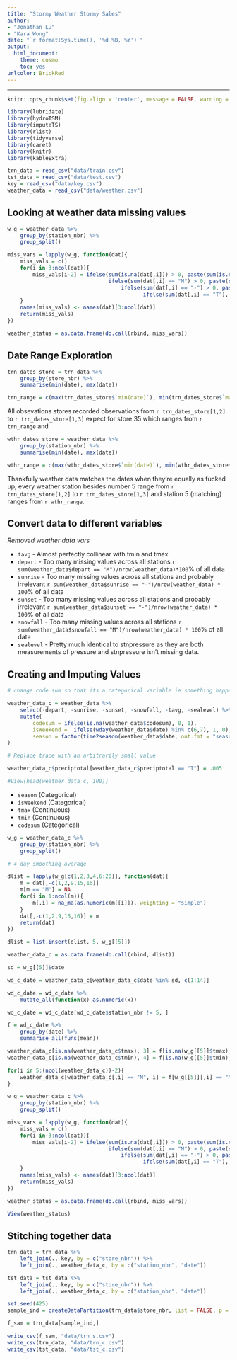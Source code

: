 ```yaml
---
title: "Stormy Weather Stormy Sales"
author: 
- "Jonathan Lu"
- "Kara Wong"
date: "`r format(Sys.time(), '%d %B, %Y')`"
output:
  html_document: 
    theme: cosmo
    toc: yes
urlcolor: BrickRed
---
```


***

```r
knitr::opts_chunk$set(fig.align = 'center', message = FALSE, warning = FALSE)
```

```r
library(lubridate)
library(hydroTSM)
library(imputeTS)
library(rlist)
library(tidyverse)
library(caret)
library(knitr)
library(kableExtra)
```

```r
trn_data = read_csv("data/train.csv")
tst_data = read_csv("data/test.csv")
key = read_csv("data/key.csv")
weather_data = read_csv("data/weather.csv")
```

## Looking at weather data missing values

```r
w_g = weather_data %>%
    group_by(station_nbr) %>%
    group_split()

miss_vars = lapply(w_g, function(dat){
    miss_vals = c()
    for(i in 3:ncol(dat)){
        miss_vals[i-2] = ifelse(sum(is.na(dat[,i])) > 0, paste(sum(is.na(dat[,i])), "NA values"), 
                                ifelse(sum(dat[,i] == "M") > 0, paste(sum(dat[,i] == "M"), "M"), 
                                    ifelse(sum(dat[,i] == "-") > 0, paste(sum(dat[,i] == "-"),"VNA"),
                                           ifelse(sum(dat[,i] == "T"), paste(sum(dat[,i] == "T"), "Trace"), "OK"))))
    }
    names(miss_vals) <- names(dat)[3:ncol(dat)]
    return(miss_vals)
})

weather_status = as.data.frame(do.call(rbind, miss_vars))
```

## Date Range Exploration

```r
trn_dates_store = trn_data %>%
    group_by(store_nbr) %>%
    summarise(min(date), max(date))

trn_range = c(max(trn_dates_store$`min(date)`), min(trn_dates_store$`max(date)`))
```

All obsevations stores recorded observations from `r trn_dates_store[1,2]` to `r trn_dates_store[1,3]` expect for store 35 which ranges from `r trn_range` and 

```r
wthr_dates_store = weather_data %>%
    group_by(station_nbr) %>%
    summarise(min(date), max(date))

wthr_range = c(max(wthr_dates_store$`min(date)`), min(wthr_dates_store$`max(date)`))
```

Thankfully weather data matches the dates when they're equally as fucked up, every weather station besides number 5 range from `r trn_dates_store[1,2]` to `r trn_dates_store[1,3]` and station 5 (matching) ranges from `r wthr_range`.

## Convert data to different variables

*Removed weather data vars*

- `tavg` - Almost perfectly collinear with tmin and tmax
- `depart` - Too many missing values across all stations `r sum(weather_data$depart == "M")/nrow(weather_data)*100`% of all data
- `sunrise` - Too many missing values across all stations and probably irrelevant `r sum(weather_data$sunrise == "-")/nrow(weather_data) * 100`% of all data
- `sunset` - Too many missing values across all stations and probably irrelevant `r sum(weather_data$sunset == "-")/nrow(weather_data) * 100`% of all data
- `snowfall` - Too many missing values across all stations `r sum(weather_data$snowfall == "M")/nrow(weather_data) * 100`% of all data
- `sealevel` - Pretty much identical to stnpressure as they are both measurements of pressure and stnpressure isn't missing data.

## Creating and Imputing Values

```r
# change code sum so that its a categorical variable ie something happaned or not

weather_data_c = weather_data %>% 
    select(-depart, -sunrise, -sunset, -snowfall, -tavg, -sealevel) %>%
    mutate(
        codesum = ifelse(is.na(weather_data$codesum), 0, 1),
        isWeekend =  ifelse(wday(weather_data$date) %in% c(6,7), 1, 0),
        season = factor(time2season(weather_data$date, out.fmt = "seasons"))
)

# Replace trace with an arbitrarily small value

weather_data_c$preciptotal[weather_data_c$preciptotal == "T"] = .005

#View(head(weather_data_c, 100))
```

- `season` (Categorical)
- `isWeekend` (Categorical)
- `tmax` (Continuous)
- `tmin` (Continuous)
- `codesum` (Categorical)

```r
w_g = weather_data_c %>% 
    group_by(station_nbr) %>%
    group_split()

# 4 day smoothing average

dlist = lapply(w_g[c(1,2,3,4,6:20)], function(dat){
    m = dat[,-c(1,2,9,15,16)]
    m[m == "M"] = NA
    for(i in 1:ncol(m)){
        m[,i] = na_ma(as.numeric(m[[i]]), weighting = "simple")
    }
    dat[,-c(1,2,9,15,16)] = m
    return(dat)
})

dlist = list.insert(dlist, 5, w_g[[5]])

weather_data_c = as.data.frame(do.call(rbind, dlist)) 
```

```r
sd = w_g[[5]]$date

wd_c_date = weather_data_c[weather_data_c$date %in% sd, c(1:14)]

wd_c_date = wd_c_date %>%
    mutate_all(function(x) as.numeric(x))

wd_c_date = wd_c_date[wd_c_date$station_nbr != 5, ]

f = wd_c_date %>%
    group_by(date) %>%
    summarise_all(funs(mean))

weather_data_c[is.na(weather_data_c$tmax), 3] = f[is.na(w_g[[5]]$tmax), 3]
weather_data_c[is.na(weather_data_c$tmin), 4] = f[is.na(w_g[[5]]$tmin), 4]

for(i in 5:(ncol(weather_data_c))-2){
    weather_data_c[weather_data_c[,i] == "M", i] = f[w_g[[5]][,i] == "M", i]
}

```

```r
w_g = weather_data_c %>% 
    group_by(station_nbr) %>%
    group_split()

miss_vars = lapply(w_g, function(dat){
    miss_vals = c()
    for(i in 3:ncol(dat)){
        miss_vals[i-2] = ifelse(sum(is.na(dat[,i])) > 0, paste(sum(is.na(dat[,i])), "NA values"), 
                                ifelse(sum(dat[,i] == "M") > 0, paste(sum(dat[,i] == "M"), "M"), 
                                    ifelse(sum(dat[,i] == "-") > 0, paste(sum(dat[,i] == "-"),"VNA"),
                                           ifelse(sum(dat[,i] == "T"), paste(sum(dat[,i] == "T"), "Trace"), "OK"))))
    }
    names(miss_vals) <- names(dat)[3:ncol(dat)]
    return(miss_vals)
})

weather_status = as.data.frame(do.call(rbind, miss_vars))

View(weather_status)
```



## Stitching together data

```r
trn_data = trn_data %>%
    left_join(., key, by = c("store_nbr")) %>%
    left_join(., weather_data_c, by = c("station_nbr", "date"))

```

```r
tst_data = tst_data %>%
    left_join(., key, by = c("store_nbr")) %>%
    left_join(., weather_data_c, by = c("station_nbr", "date"))
```


```r
set.seed(425)
sample_ind = createDataPartition(trn_data$store_nbr, list = FALSE, p = .05)

f_sam = trn_data[sample_ind,]

write_csv(f_sam, "data/trn_s.csv")
write_csv(trn_data, "data/trn_c.csv")
write_csv(tst_data, "data/tst_c.csv")
```
